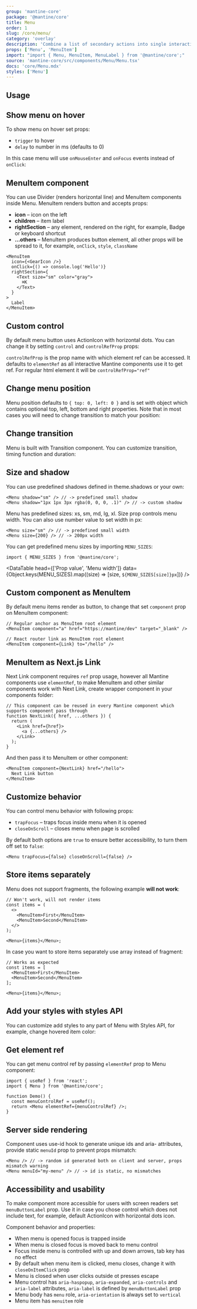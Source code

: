 ```yaml
---
group: 'mantine-core'
package: '@mantine/core'
title: Menu
order: 1
slug: /core/menu/
category: 'overlay'
description: 'Combine a list of secondary actions into single interactive area'
props: ['Menu', 'MenuItem']
import: "import { Menu, MenuItem, MenuLabel } from '@mantine/core';"
source: 'mantine-core/src/components/Menu/Menu.tsx'
docs: 'core/Menu.mdx'
styles: ['Menu']
---
```



## Usage

<Demo data={MenuDemos.usage} />

## Show menu on hover

To show menu on hover set props:

- `trigger` to hover
- `delay` to number in ms (defaults to 0)

In this case menu will use `onMouseEnter` and `onFocus` events instead of `onClick`:

<Demo data={MenuDemos.hover} />

## MenuItem component

You can use <GatsbyLink to="/core/divider/">Divider</GatsbyLink> (renders horizontal line) and MenuItem components inside Menu.
MenuItem renders button and accepts props:

- **icon** – icon on the left
- **children** – item label
- **rightSection** – any element, rendered on the right, for example, <GatsbyLink to="/core/badge/">Badge</GatsbyLink> or keyboard shortcut
- **...others** – MenuItem produces button element, all other props will be spread to it, for example, `onClick`, `style`, `className`

```tsx
<MenuItem
  icon={<GearIcon />}
  onClick={() => console.log('Hello')}
  rightSection={
    <Text size="sm" color="gray">
      ⌘K
    </Text>
  }
>
  Label
</MenuItem>
```

## Custom control

By default menu button uses <GatsbyLink to="/core/action-icon/">ActionIcon</GatsbyLink> with horizontal dots.
You can change it by setting `control` and `controlRefProp` props:

<Demo data={MenuDemos.controls} />

`controlRefProp` is the prop name with which element ref can be accessed.
It defaults to `elementRef` as all interactive Mantine components use it to get ref.
For regular html element it will be `controlRefProp="ref"`

## Change menu position

Menu position defaults to `{ top: 0, left: 0 }` and is set with object which contains optional top, left, bottom and right properties.
Note that in most cases you will need to change <GatsbyLink to="/core/transition/">transition</GatsbyLink> to match your position:

<Demo data={MenuDemos.positions} />

## Change transition

Menu is built with <GatsbyLink to="/core/transition/">Transition</GatsbyLink> component.
You can customize transition, timing function and duration:

<Demo data={MenuDemos.transitions} />

## Size and shadow

You can use predefined shadows defined in <GatsbyLink to="/theming/extend-theme/#spacing-radius-and-shadows">theme.shadows</GatsbyLink> or your own:

```tsx
<Menu shadow="sm" /> // -> predefined small shadow
<Menu shadow="1px 1px 3px rgba(0, 0, 0, .1)" /> // -> custom shadow
```

<Demo data={MenuDemos.configurator} />

Menu has predefined sizes: xs, sm, md, lg, xl. Size prop controls menu width.
You can also use number value to set width in px:

```tsx
<Menu size="sm" /> // -> predefined small width
<Menu size={200} /> // -> 200px width
```

You can get predefined menu sizes by importing `MENU_SIZES`:

```tsx
import { MENU_SIZES } from '@mantine/core';
```

<DataTable
  head={['Prop value', 'Menu width']}
  data={Object.keys(MENU_SIZES).map((size) => [size, `${MENU_SIZES[size]}px`])}
/>

## Custom component as MenuItem

By default menu items render as button, to change that set `component` prop on MenuItem component:

```tsx
// Regular anchor as MenuItem root element
<MenuItem component="a" href="https://mantine/dev" target="_blank" />

// React router link as MenuItem root element
<MenuItem component={Link} to="/hello" />
```

<Demo data={MenuDemos.component} />

## MenuItem as Next.js Link

Next Link component requires `ref` prop usage, however all Mantine components use `elementRef`,
to make MenuItem and other similar components work with Next Link, create wrapper component in your components folder:

```tsx
// This component can be reused in every Mantine component which supports component pass through
function NextLink({ href, ...others }) {
  return (
    <Link href={href}>
      <a {...others} />
    </Link>
  );
}
```

And then pass it to MenuItem or other component:

```tsx
<MenuItem component={NextLink} href="/hello">
  Next Link button
</MenuItem>
```

## Customize behavior

You can control menu behavior with following props:

- `trapFocus` – traps focus inside menu when it is opened
- `closeOnScroll` – closes menu when page is scrolled

By default both options are `true` to ensure better accessibility, to turn them off set to `false`:

```tsx
<Menu trapFocus={false} closeOnScroll={false} />
```

## Store items separately

Menu does not support fragments, the following example **will not work**:

```tsx
// Won't work, will not render items
const items = (
  <>
    <MenuItem>First</MenuItem>
    <MenuItem>Second</MenuItem>
  </>
);

<Menu>{items}</Menu>;
```

In case you want to store items separately use array instead of fragment:

```tsx
// Works as expected
const items = [
  <MenuItem>First</MenuItem>
  <MenuItem>Second</MenuItem>
];

<Menu>{items}</Menu>;
```

## Add your styles with styles API

You can customize add styles to any part of Menu with <GatsbyLink to="/theming/styles-api/">Styles API</GatsbyLink>,
for example, change hovered item color:

<Demo data={MenuDemos.stylesApi} />

## Get element ref

You can get menu control ref by passing `elementRef` prop to Menu component:

```tsx
import { useRef } from 'react';
import { Menu } from '@mantine/core';

function Demo() {
  const menuControlRef = useRef();
  return <Menu elementRef={menuControlRef} />;
}
```

## Server side rendering

Component uses <GatsbyLink to="/hooks/use-id/">use-id</GatsbyLink> hook to generate unique ids and aria- attributes,
provide static `menuId` prop to prevent props mismatch:

```tsx
<Menu /> // -> random id generated both on client and server, props mismatch warning
<Menu menuId="my-menu" /> // -> id is static, no mismatches
```

## Accessibility and usability

To make component more accessible for users with screen readers set `menuButtonLabel` prop.
Use it in case you chose control which does not include text, for example, default ActionIcon with horizontal dots icon.

Component behavior and properties:

- When menu is opened focus is trapped inside
- When menu is closed focus is moved back to menu control
- Focus inside menu is controlled with up and down arrows, tab key has no effect
- By default when menu item is clicked, menu closes, change it with `closeOnItemClick` prop
- Menu is closed when user clicks outside ot presses escape
- Menu control has `aria-haspopup`, `aria-expanded`, `aria-controls` and `aria-label` attributes, `aria-label` is defined by `menuButtonLabel` prop
- Menu body has `menu` role, `aria-orientation` is always set to `vertical`
- Menu item has `menuitem` role
